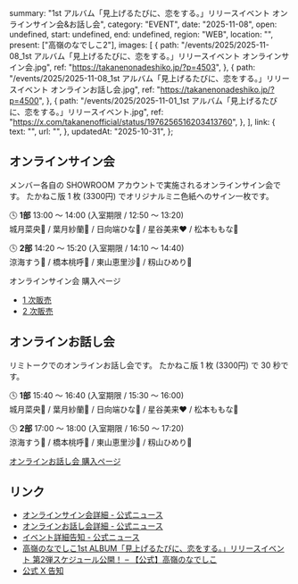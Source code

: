   summary: "1st アルバム「見上げるたびに、恋をする。」リリースイベント オンラインサイン会&お話し会",
  category: "EVENT",
  date: "2025-11-08",
  open: undefined,
  start: undefined,
  end: undefined,
  region: "WEB",
  location: "",
  present: ["高嶺のなでしこ2"],
  images: [
    {
      path: "/events/2025/2025-11-08_1st アルバム「見上げるたびに、恋をする。」リリースイベント オンラインサイン会.jpg",
      ref: "https://takanenonadeshiko.jp/?p=4503",
    },
    {
      path: "/events/2025/2025-11-08_1st アルバム「見上げるたびに、恋をする。」リリースイベント オンラインお話し会.jpg",
      ref: "https://takanenonadeshiko.jp/?p=4500",
    },
    {
      path: "/events/2025/2025-11-01_1st アルバム「見上げるたびに、恋をする。」リリースイベント.jpg",
      ref: "https://x.com/takanenofficial/status/1976256516203413760",
    },
  ],
  link: {
    text: "",
    url: "",
  },
  updatedAt: "2025-10-31",
};

## オンラインサイン会

メンバー各自の SHOWROOM アカウントで実施されるオンラインサイン会です。
たかねこ版 1 枚 (3300円) でオリジナルミニ色紙へのサイン一枚です。

🕓 **1部** 13:00 〜 14:00 (入室期限 / 12:50 〜 13:20)<br/>
城月菜央💛 / 葉月紗蘭🤍 / 日向端ひな💜 / 星谷美来❤ / 松本ももな🎀

🕓 **2部** 14:20 〜 15:20 (入室期限 / 14:10 〜 14:40)<br/>
涼海すう🩵 / 橋本桃呼🩷 / 東山恵里沙🧡 / 籾山ひめり💙

オンラインサイン会 購入ページ

- [1 次販売](https://limista.com/projects/6862)
- [2 次販売](https://limista.com/shipping_groups/6865/projects/6863)

## オンラインお話し会

リミトークでのオンラインお話し会です。
たかねこ版 1 枚 (3300円) で 30 秒です。

🕓 **1部** 15:40 〜 16:40 (入室期限 / 15:30 〜 16:00)<br/>
城月菜央💛 / 葉月紗蘭🤍 / 日向端ひな💜 / 星谷美来❤ / 松本ももな🎀

🕓 **2部** 17:00 〜 18:00 (入室期限 / 16:50 〜 17:20)<br/>
涼海すう🩵 / 橋本桃呼🩷 / 東山恵里沙🧡 / 籾山ひめり💙

[オンラインお話し会 購入ページ](https://limista.com/shipping_groups/6865/projects/6864)

## リンク

- [オンラインサイン会詳細 - 公式ニュース](https://takanenonadeshiko.jp/?p=4503)
- [オンラインお話し会詳細 - 公式ニュース](https://takanenonadeshiko.jp/?p=4500)
- [イベント詳細告知 - 公式ニュース](https://x.com/takanenofficial/status/1983873073322586470)
- [高嶺のなでしこ1st ALBUM「見上げるたびに、恋をする。」リリースイベント 第2弾スケジュール公開！ – 【公式】高嶺のなでしこ](https://takanenonadeshiko.jp/?p=4419)
- [公式 X 告知](https://x.com/takanenofficial/status/1976256516203413760)
